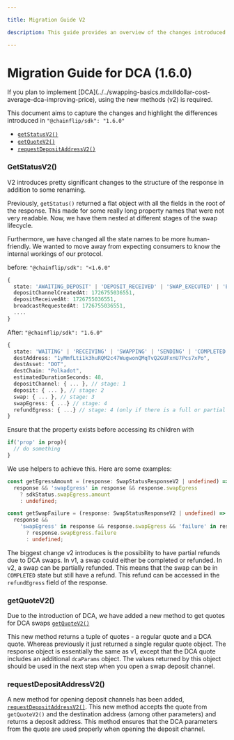 ```yaml
---

title: Migration Guide V2

description: This guide provides an overview of the changes introduced in some v2 methods of the Chainflip SDK.

---
```



# Migration Guide for DCA (1.6.0)

<Callout type="info">
  If you plan to implement [DCA](../../swapping-basics.mdx#dollar-cost-average-dca-improving-price), using the new methods (v2) is required.
</Callout>

This document aims to capture the changes and highlight the differences introduced in `"@chainflip/sdk": "1.6.0"`
- [`getStatusV2()`](../get-status-v2.mdx)
- [`getQuoteV2()` ](../get-quote-v2.mdx)
- [`requestDepositAddressV2()`](../swap-assets/request-deposit-address-v2.mdx)

### GetStatusV2()
V2 introduces pretty significant changes to the structure of the response in addition to some renaming.

Previously, `getStatus()` returned a flat object with all the fields in the root of the response.
This made for some really long property names that were not very readable. Now, we have them nested at different stages of the swap lifecycle.

Furthermore, we have changed all the state names to be more human-friendly.
We wanted to move away from expecting consumers to know the internal workings of our protocol.


before: `"@chainflip/sdk": "<1.6.0"`
```typescript
{
  state: 'AWAITING_DEPOSIT' | 'DEPOSIT_RECEIVED' | 'SWAP_EXECUTED' | 'EGRESS_SCHEDULED' | 'BROADCAST_REQUESTED' | 'BROADCASTED' | 'COMPLETED' | 'FAILED';
  depositChannelCreatedAt: 1726755036551,
  depositReceivedAt: 1726755036551,
  broadcastRequestedAt: 1726755036551,
  ....
}

```
After: `"@chainflip/sdk": "1.6.0"`
```typescript
{
  state: 'WAITING' | 'RECEIVING' | 'SWAPPING' | 'SENDING' | 'COMPLETED' | 'FAILED';
  destAddress: "1yMmfLti1k3huRQM2c47WugwonQMqTvQ2GUFxnU7Pcs7xPo",
  destAsset: "DOT",
  destChain: "Polkadot",
  estimatedDurationSeconds: 48,
  depositChannel: { ... }, // stage: 1
  deposit: { ... }, // stage: 2
  swap: { ... }, // stage: 3
  swapEgress: { ...} // stage: 4
  refundEgress: { ...} // stage: 4 (only if there is a full or partial refund)
}
```

Ensure that the property exists before accessing its children with
```ts
if('prop' in prop){
  // do something
}
```
We use helpers to achieve this. Here are some examples:

```typescript
const getEgressAmount = (response: SwapStatusResponseV2 | undefined) =>
  response && 'swapEgress' in response && response.swapEgress
    ? sdkStatus.swapEgress.amount
    : undefined;

const getSwapFailure = (response: SwapStatusResponseV2 | undefined) =>
  response &&
    'swapEgress' in response && response.swapEgress && 'failure' in response.swapEgress
      ? response.swapEgress.failure
      : undefined;

```

The biggest change v2 introduces is the possibility to have partial refunds due to DCA swaps. In v1, a swap could either be completed or refunded.
In v2, a swap can be partially refunded. This means that the swap can be in `COMPLETED` state but still have a refund. This refund can be accessed in the `refundEgress` field of the response.


### getQuoteV2()

Due to the introduction of DCA, we have added a new method to get quotes for DCA swaps [`getQuoteV2()`](../get-quote-v2.mdx)

This new method returns a tuple of quotes - a regular quote and a DCA quote. Whereas previously it just returned a single regular quote object.
The response object is essentially the same as v1, except that the DCA quote includes an additional `dcaParams` object.
The values returned by this object should be used in the next step when you open a swap deposit channel.


### requestDepositAddressV2()

A new method for opening deposit channels has been added,
[`requestDepositAddressV2()`](../javascript-sdk/swap-assets/request-deposit-address-v2.mdx).
This new method accepts the quote from `getQuoteV2()` and the destination
address (among other parameters) and returns a deposit address. This method
ensures that the DCA parameters from the quote are used properly when opening
the deposit channel.
